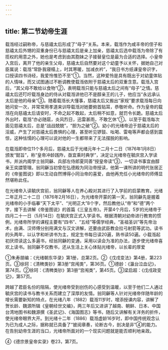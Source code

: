 ```yaml
---
---
---
```

title: 第二节幼帝生涯
---



载湉经过嗣称帝，与慈禧太后形成了“母子”关系。本来，载湉作为咸丰帝的侄子和慈禧太后外甥的双重身份已与慈禧太后是亲上加亲，慈禧太后选中载湉为帝除了有揽权的用意之外，她也是考虑到由其胞妹之子接替皇位是最为合适的选择。小皇帝入宫后，离开了他的亲生父母，慈禧太后自然要对这个幼童予以关怀，据她自己对臣属说：载湉“常卧我寝榻上，时其寒暖，加减衣衿”，“我日书方纸课皇帝识字，口授读四书诗经，我爱怜惟恐不至”①。当然，这种爱怜是具有既出于对幼童体贴的人情味，而又试图通过不断调教使载湉依附于慈禧太后的双重含意。载湉入宫后，“其父母不敢给以食物”②，表明载湉只能与慈禧太后之间有“母子”之情。慈禧太后还叮咛载湉身边的侍从对载湉讲他已不是醇亲王的儿子，他应当“永远承认太后是他的母亲”③。随着载湉长大懂事，慈禧太后又搬出“家规”要求载湉每日向她问安一次，并常常用孝道来训导载湉对她要俯首贴耳，恭敬听命。作为皇帝的载湉在向慈禧太后请安时，不命之起不敢起，太后稍不如意，就罚令长跪。慈禧太后外出时，载湉“亦必随扈，炎风烈日，迅雷甚雨，不敢乞休”①。以至于载湉每次面见慈禧太后，总是“战战兢兢”，“胆为之破”②。幼小的光绪帝迫于慈禧太后的淫威，产生了对慈禧太后畏惧的心理，甚至听见锣鼓、吆喝、雷电等声都会感到震惊，这种怯懦的心理可以说对他的一生都带来了无法摆脱的影响。

在载湉即帝位11个多月后，慈禧太后于光绪元年十二月十二日（1876年1月8日）颁发“懿旨”，称“皇帝冲龄践阼，亟宜乘时典学”，决定让光绪帝在毓庆宫入学读书，并派内阁学士翁同龢、兵部左侍郎夏同善“授皇帝读”③，一切读书事宜由醇亲王奕譞管理。翁同龢当初曾在弘德殿为同治帝授读，他第一课所讲的明代张居正的《帝鉴图说》即以生动自然博得小同治帝的喜爱，由他再充任小光绪帝的师傅显然堪称此任。

在光绪帝入读毓庆宫前，翁同龢等人在养心殿对其进行了入学前的启蒙教育。光绪二年正月二十二日（1876年2月16日），为光绪帝开蒙的第一天，翁同龢先是握着光绪帝的小手临摹“天下太平”、“光明正大”8个字，然后教他认“帝”和“德”两个字，接下去讲解《帝鉴图说》的首篇《三皇五帝》。开蒙4个月后，5岁的光绪帝于四月二十一日（5月14日）在毓庆宫正式入学读书。根据清朝对幼帝进行教育的惯例，光绪帝所学的课程主要有“四书”、“五经”等儒学经典，“圣祖圣训”等先帝治术，由满、汉师傅分别用满文与汉文讲解，还要由武臣教会拉弓射箭等武功。读书的头两年，以认字和听讲书为主，规定生书每日读20遍，熟书读50遍。小载湉起初厌烦读这么多遍书，经翁同龢的变通，采用以读会为准的办法，逐步使光绪帝喜欢上读书。翁同龢不仅教书，还从生活上关心体贴光绪帝，以长辈的厚爱

①朱寿朋编：《光绪朝东华录》第1册，总第2页。②《戊戌变法》第4册，第223页。③徐珂：《清稗类钞》第3册“宫闱类”，第36页。①德龄：《瀛台泣血记》，第74页。②徐珂：《清稗类钞》第3册“宫闱类”，第45页。③梁启超：《戊戌政变记》，第57页。

跨越了君臣名份的阻隔，使光绪帝受到创伤的心感受到温暖，以至于他们二人通过毓庆宫的读书与教书关系而建立了深厚的友情。翁同龢等人针对光绪帝伴随年龄的增长需要新知的特点，在光绪八年（1882）载湉11岁时，增添授课内容，讲解了贺长龄、魏源所辑《皇朝经世文编》，两三年后又进讲了越南、朝鲜、日本、中国台湾地图书和魏源撰《圣武记》、《海国图志》等书，随后又讲解有关洋务的折件，使光绪帝眼界大开。到光绪十二年（1886）载湉虚龄16岁时，即中国传统观念认为已为成人之际，据称就已具备了“披阅章奏，论断古今，剖决是非”④的能力。在告别幼帝生涯的当口，光绪帝所面对的一个现实问题就是能否顺利地亲政。

④《德宗景皇帝实录》卷23，第7页。